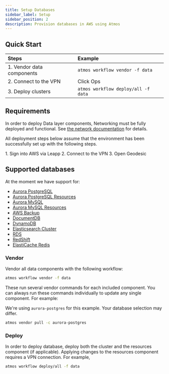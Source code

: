 ```yaml
---
title: Setup Databases
sidebar_label: Setup
sidebar_position: 2
description: Provision databases in AWS using Atmos
---
```


## Quick Start

| Steps                     | Example                             |
| :------------------------ | :---------------------------------- |
| 1. Vendor data components | `atmos workflow vendor -f data`     |
| 2. Connect to the VPN     | Click Ops                           |
| 3. Deploy clusters        | `atmos workflow deploy/all -f data` |

## Requirements

In order to deploy Data layer components, Networking must be fully deployed and functional. See [the network documentation](/layers/network) for details.

All deployment steps below assume that the environment has been successfully set up with the following steps.

<Steps>
  1. Sign into AWS via Leapp
  2. Connect to the VPN
  3. Open Geodesic
</Steps>

## Supported databases

At the moment we have support for:

- [Aurora PostgreSQL](/components/library/aws/aurora-postgres/)
- [Aurora PostgreSQL Resources](/components/library/aws/aurora-postgres-resources/)
- [Aurora MySQL](/components/library/aws/aurora-mysql/)
- [Aurora MySQL Resources](/components/library/aws/aurora-mysql-resources/)
- [AWS Backup](/components/library/aws/aws-backup/)
- [DocumentDB](/components/library/aws/documentdb/)
- [DynamoDB](/components/library/aws/dynamodb/)
- [Elasticsearch Cluster](/components/library/aws/elasticsearch/)
- [RDS](/components/library/aws/rds/)
- [RedShift](/components/library/aws/redshift/)
- [ElastiCache Redis](/components/library/aws/elasticache-redis/)

### Vendor

Vendor all data components with the following workflow:

```bash
atmos workflow vendor -f data
```

These run several vendor commands for each included component. You can always run these commands individually to update
any single component. For example:

<Note title="note">We're using `aurora-postgres` for this example. Your database selection may differ.</Note>

```bash
atmos vendor pull -c aurora-postgres
```

### Deploy

In order to deploy database, deploy both the cluster and the resources component (if applicable). Applying changes to
the resources component requires a VPN connection. For example,

```bash
atmos workflow deploy/all -f data
```
